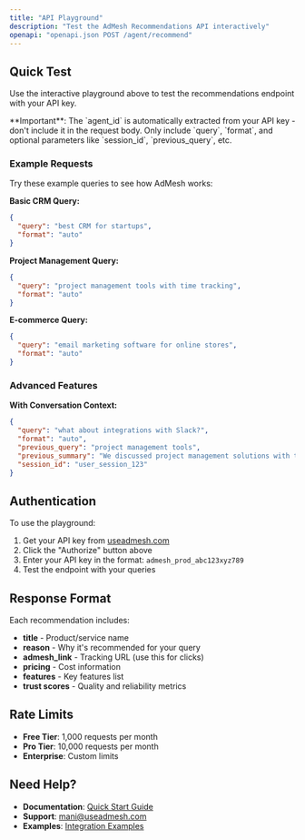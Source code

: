 ```yaml
---
title: "API Playground"
description: "Test the AdMesh Recommendations API interactively"
openapi: "openapi.json POST /agent/recommend"
---
```

## Quick Test

Use the interactive playground above to test the recommendations endpoint with your API key.

<Note>
**Important**: The `agent_id` is automatically extracted from your API key - don't include it in the request body. Only include `query`, `format`, and optional parameters like `session_id`, `previous_query`, etc.
</Note>

### Example Requests

Try these example queries to see how AdMesh works:

**Basic CRM Query:**
```json
{
  "query": "best CRM for startups",
  "format": "auto"
}
```

**Project Management Query:**
```json
{
  "query": "project management tools with time tracking",
  "format": "auto"
}
```

**E-commerce Query:**
```json
{
  "query": "email marketing software for online stores",
  "format": "auto"
}
```

### Advanced Features

**With Conversation Context:**
```json
{
  "query": "what about integrations with Slack?",
  "format": "auto",
  "previous_query": "project management tools",
  "previous_summary": "We discussed project management solutions with time tracking features",
  "session_id": "user_session_123"
}
```

## Authentication

To use the playground:

1. Get your API key from [useadmesh.com](https://useadmesh.com)
2. Click the "Authorize" button above
3. Enter your API key in the format: `admesh_prod_abc123xyz789`
4. Test the endpoint with your queries

## Response Format

Each recommendation includes:

- **title** - Product/service name
- **reason** - Why it's recommended for your query
- **admesh_link** - Tracking URL (use this for clicks)
- **pricing** - Cost information
- **features** - Key features list
- **trust scores** - Quality and reliability metrics

## Rate Limits

- **Free Tier**: 1,000 requests per month
- **Pro Tier**: 10,000 requests per month
- **Enterprise**: Custom limits

## Need Help?

- **Documentation**: [Quick Start Guide](/quickstart)
- **Support**: [mani@useadmesh.com](mailto:mani@useadmesh.com)
- **Examples**: [Integration Examples](/examples/integration-examples)
